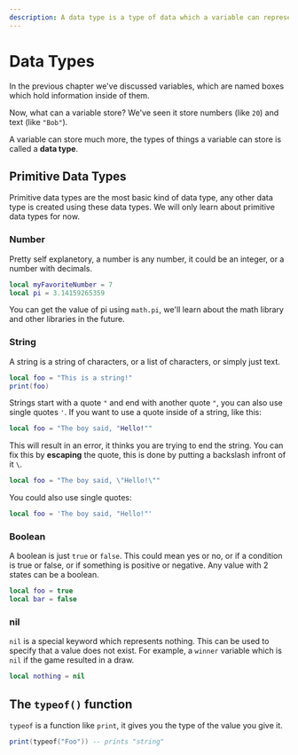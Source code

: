 ```yaml
---
description: A data type is a type of data which a variable can represent.
---
```



# Data Types

In the previous chapter we've discussed variables, which are named boxes which hold information inside
of them.

Now, what can a variable store? We've seen it store numbers (like `20`)
and text (like `"Bob"`).

A variable can store much more, the types of things a variable can store is called a **data type**.

## Primitive Data Types

Primitive data types are the most basic kind of data type, any other data type is created
using these data types. We will only learn about primitive data types for now.

### Number

Pretty self explanetory, a number is any number, it could be an integer, or a number with decimals.

```lua
local myFavoriteNumber = 7
local pi = 3.14159265359
```

<Callout>

You can get the value of pi using `math.pi`, we'll learn about the
math library and other libraries in the future.

</Callout>

### String

A string is a string of characters, or a list of characters, or simply just text.

```lua
local foo = "This is a string!"
print(foo)
```

Strings start with a quote `"` and end with another quote `"`, you can also use
single quotes `'`. If you want to use a quote inside of a string, like this:

```lua
local foo = "The boy said, "Hello!""
```

This will result in an error, it thinks you are trying to end the string. You can
fix this by **escaping** the quote, this is done by putting a backslash infront of it `\`.

```lua
local foo = "The boy said, \"Hello!\""
```

You could also use single quotes:

```lua
local foo = 'The boy said, "Hello!"'
```

### Boolean

A boolean is just `true` or `false`. This could mean yes or no,
or if a condition is true or false, or if something is positive
or negative. Any value with 2 states can be a boolean.

```lua
local foo = true
local bar = false
```

### nil

`nil` is a special keyword which represents nothing. This can be used to specify that a value
does not exist. For example, a `winner` variable which is `nil` if the game resulted in a draw.

```lua
local nothing = nil
```

## The `typeof()` function

`typeof` is a function like `print`, it gives you the type of the value you give it.

```lua
print(typeof("Foo")) -- prints "string"
```
